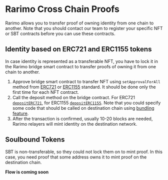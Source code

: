 # Rarimo Cross Chain Proofs

Rarimo allows you to transfer proof of owning identity from one chain to another. Note that you should contact our team to register your specific NFT or SBT contracts before you can use these contracts.

## Identity based on ERC721 and ERC1155 tokens

In case identity is represented as a transferable NFT, you have to lock it in the Rarimo bridge smart contract to transfer proofs of owning it from one chain to another.

1. Approve bridge smart contract to transfer NFT using `setApprovalForAll` method from [ERC721](https://github.com/OpenZeppelin/openzeppelin-contracts/blob/master/contracts/token/ERC721/ERC721.sol#L136) or [ERC1155](https://github.com/OpenZeppelin/openzeppelin-contracts/blob/master/contracts/token/ERC1155/ERC1155.sol#L100) standard. It should be done only the first time for each NFT contract.
2. Call the deposit method on the bridge contract. For ERC721 [`depositERC721`](https://rarimo.gitlab.io/docs/docs/smart-contracts/interface/evm-reference#depositerc721), for ERC1155 [`depositERC1155`](https://rarimo.gitlab.io/docs/docs/smart-contracts/interface/evm-reference#depositerc1155). Note that you could specify some code that should be called on destination chain using [bundling feature](https://rarimo.gitlab.io/docs/docs/overview/bundling).
3. After the transaction is confirmed, usually 10-20 blocks are needed, Rarimo relayers will mint identity on the destination network.

## Soulbound Tokens

SBT is non-transferable, so they could not lock them on to mint proof. In this case, you need proof that some address owns it to mint proof on the destination chain.

**Flow is coming soon**

